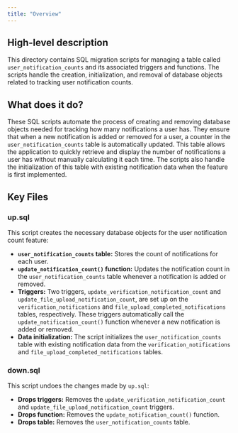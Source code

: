 ```yaml
---
title: "Overview"
---
```


## High-level description
This directory contains SQL migration scripts for managing a table called `user_notification_counts` and its associated triggers and functions. The scripts handle the creation, initialization, and removal of database objects related to tracking user notification counts.

## What does it do?
These SQL scripts automate the process of creating and removing database objects needed for tracking how many notifications a user has. They ensure that when a new notification is added or removed for a user, a counter in the `user_notification_counts` table is automatically updated. This table allows the application to quickly retrieve and display the number of notifications a user has without manually calculating it each time. The scripts also handle the initialization of this table with existing notification data when the feature is first implemented.

## Key Files
### up.sql
This script creates the necessary database objects for the user notification count feature:

- **`user_notification_counts` table:** Stores the count of notifications for each user.
- **`update_notification_count()` function:** Updates the notification count in the `user_notification_counts` table whenever a notification is added or removed.
- **Triggers:** Two triggers, `update_verification_notification_count` and `update_file_upload_notification_count`, are set up on the `verification_notifications` and `file_upload_completed_notifications` tables, respectively. These triggers automatically call the `update_notification_count()` function whenever a new notification is added or removed.
- **Data initialization:** The script initializes the `user_notification_counts` table with existing notification data from the `verification_notifications` and `file_upload_completed_notifications` tables.

### down.sql
This script undoes the changes made by `up.sql`:

- **Drops triggers:** Removes the `update_verification_notification_count` and `update_file_upload_notification_count` triggers.
- **Drops function:** Removes the `update_notification_count()` function.
- **Drops table:** Removes the `user_notification_counts` table.
